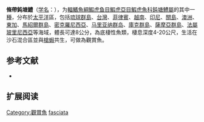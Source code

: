 {{noteTA
|G1=Toponym
}}
{{Speciesbox 
| status = NE
| status_system = IUCN3.1
| status_ref = 
| taxon = Amblyeleotris fasciata
| authority =  [[Herre|Herre]], 1953
| synonyms = *''Amblyeleotris fasciatus''<br /><small>Herre, 1953</small>
*''Amblyeleotris katherine''<br /><small>Randall, 2004</small>
*''Zebreleotris fasciata''<br /><small>Herre, 1953</small>
}}

'''條帶鈍塘鱧'''（[[学名|学名]]：{{lang|la|'''''Amblyeleotris fasciata'''''}}），为[[輻鰭魚綱|輻鰭魚綱]][[鰕虎鱼目|鰕虎鱼目]][[鰕虎亞目|鰕虎亞目]][[鰕虎魚科|鰕虎魚科]][[鈍塘鱧屬|鈍塘鱧屬]]的其中一[[種|種]]，分布於[[太平洋|太平洋]]區，包括[[琉球群島|琉球群島]]、[[台灣|台灣]]、[[菲律賓|菲律賓]]、[[越南|越南]]、[[印尼|印尼]]、[[關島|關島]]、[[澳洲|澳洲]]、[[東加|東加]]、[[馬紹爾群島|馬紹爾群島]]、[[密克羅尼西亞|密克羅尼西亞]]、[[马里亚纳群岛|马里亚纳群岛]]、[[庫克群島|庫克群島]]、[[薩摩亞群島|薩摩亞群島]]、[[法屬玻里尼西亞|法屬玻里尼西亞]]等海域，體長可達8公分，為底棲性魚類，棲息深度4-20公尺，生活在沙石混合區並與[[槍蝦|槍蝦]]共生，可做為觀賞魚。

== 参考文献 ==
*{{FishBase_species|genus=Amblyeleotris|species=fasciata|year=2012|month=3}}

== 扩展阅读 ==
{{refbegin}}
{{wikispecies-inline|Amblyeleotris fasciata|條帶鈍塘鱧}}
{{refend}}
{{Taxonbar|from=Q2237018}}

[[Category:觀賞魚|Category:觀賞魚]]
[[Category:鈍塘鱧屬|fasciata]]